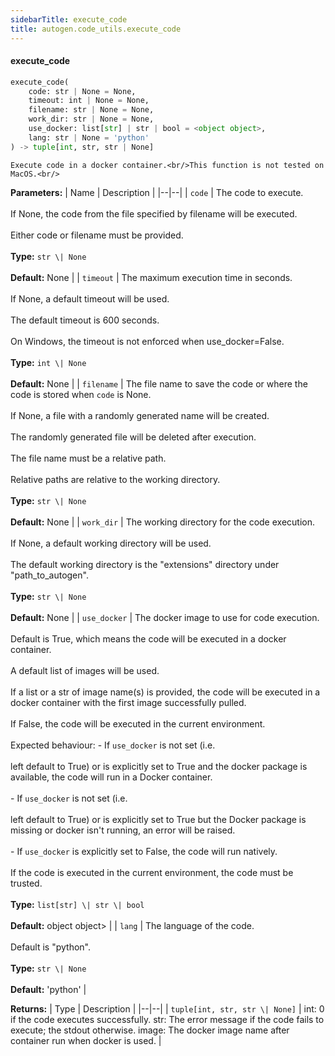 ```yaml
---
sidebarTitle: execute_code
title: autogen.code_utils.execute_code
---
```


<code class="doc-symbol doc-symbol-heading doc-symbol-function"></code>
#### execute_code

```python
execute_code(
    code: str | None = None,
    timeout: int | None = None,
    filename: str | None = None,
    work_dir: str | None = None,
    use_docker: list[str] | str | bool = <object object>,
    lang: str | None = 'python'
) -> tuple[int, str, str | None]
```

    Execute code in a docker container.<br/>This function is not tested on MacOS.<br/>

<b>Parameters:</b>
| Name | Description |
|--|--|
| `code` | The code to execute.<br/><br/>If None, the code from the file specified by filename will be executed.<br/><br/>Either code or filename must be provided.<br/><br/>**Type:** `str \| None`<br/><br/>**Default:** None |
| `timeout` | The maximum execution time in seconds.<br/><br/>If None, a default timeout will be used.<br/><br/>The default timeout is 600 seconds.<br/><br/>On Windows, the timeout is not enforced when use_docker=False.<br/><br/>**Type:** `int \| None`<br/><br/>**Default:** None |
| `filename` | The file name to save the code or where the code is stored when `code` is None.<br/><br/>If None, a file with a randomly generated name will be created.<br/><br/>The randomly generated file will be deleted after execution.<br/><br/>The file name must be a relative path.<br/><br/>Relative paths are relative to the working directory.<br/><br/>**Type:** `str \| None`<br/><br/>**Default:** None |
| `work_dir` | The working directory for the code execution.<br/><br/>If None, a default working directory will be used.<br/><br/>The default working directory is the "extensions" directory under "path_to_autogen".<br/><br/>**Type:** `str \| None`<br/><br/>**Default:** None |
| `use_docker` | The docker image to use for code execution.<br/><br/>Default is True, which means the code will be executed in a docker container.<br/><br/>A default list of images will be used.<br/><br/>If a list or a str of image name(s) is provided, the code will be executed in a docker container with the first image successfully pulled.<br/><br/>If False, the code will be executed in the current environment.<br/><br/>Expected behaviour: - If `use_docker` is not set (i.e.<br/><br/>left default to True) or is explicitly set to True and the docker package is available, the code will run in a Docker container.<br/><br/>- If `use_docker` is not set (i.e.<br/><br/>left default to True) or is explicitly set to True but the Docker package is missing or docker isn't running, an error will be raised.<br/><br/>- If `use_docker` is explicitly set to False, the code will run natively.<br/><br/>If the code is executed in the current environment, the code must be trusted.<br/><br/>**Type:** `list[str] \| str \| bool`<br/><br/>**Default:** object object> |
| `lang` | The language of the code.<br/><br/>Default is "python".<br/><br/>**Type:** `str \| None`<br/><br/>**Default:** 'python' |

<b>Returns:</b>
| Type | Description |
|--|--|
| `tuple[int, str, str \| None]` | int: 0 if the code executes successfully. str: The error message if the code fails to execute; the stdout otherwise. image: The docker image name after container run when docker is used. |

<br />